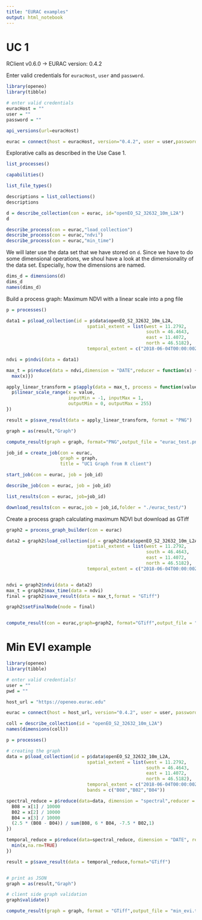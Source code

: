 ```yaml
---
title: "EURAC examples"
output: html_notebook
---
```


# UC 1
RClient v0.6.0 -> EURAC version: 0.4.2

Enter valid credentials for `euracHost`, `user` and `password`.

```r
library(openeo)
library(tibble)

# enter valid credentials
euracHost = ""
user = ""
password = ""

api_versions(url=euracHost)

eurac = connect(host = euracHost, version="0.4.2", user = user,password = password, login_type = "basic")
```

Explorative calls as described in the Use Case 1.

```r
list_processes()
```


```r
capabilities()
```


```r
list_file_types()
```


```r
descriptions = list_collections()
descriptions
```


```r
d = describe_collection(con = eurac, id="openEO_S2_32632_10m_L2A")
d

describe_process(con = eurac,"load_collection")
describe_process(con = eurac,"ndvi")
describe_process(con = eurac,"min_time")

```

We will later use the data set that we have stored on `d`. Since we have to do some dimensional operations, we shoul have a look at the dimensionality of the data set. Especially, how the dimensions are named.

```r
dims_d = dimensions(d)
dims_d
names(dims_d)
```


Build a process graph: Maximum NDVI with a linear scale into a png file

```r
p = processes()

data1 = p$load_collection(id = p$data$openEO_S2_32632_10m_L2A, 
                              spatial_extent = list(west = 11.2792, 
                                                    south = 46.4643, 
                                                    east = 11.4072, 
                                                    north = 46.5182), 
                              temporal_extent = c("2018-06-04T00:00:00Z","2018-06-23T00:00:00Z"))

ndvi = p$ndvi(data = data1)

max_t = p$reduce(data = ndvi,dimension = "DATE",reducer = function(x) {
  max(x)})

apply_linear_transform = p$apply(data = max_t, process = function(value) {
  p$linear_scale_range(x = value, 
                       inputMin = -1, inputMax = 1, 
                       outputMin = 0, outputMax = 255)
})

result = p$save_result(data = apply_linear_transform, format = "PNG")

```

```r
graph = as(result,"Graph")
```


```r
compute_result(graph = graph, format="PNG",output_file = "eurac_test.png")
```


```r
job_id = create_job(con = eurac,
                    graph = graph,
                    title = "UC1 Graph from R client")

start_job(con = eurac, job = job_id)

describe_job(con = eurac, job = job_id)

list_results(con = eurac, job=job_id)

download_results(con = eurac,job = job_id,folder = "./eurac_test/")
```

Create a process graph calculating maximum NDVI but download as GTiff
```r
graph2 = process_graph_builder(con = eurac)

data2 = graph2$load_collection(id = graph2$data$openEO_S2_32632_10m_L2A, 
                              spatial_extent = list(west = 11.2792, 
                                                    south = 46.4643, 
                                                    east = 11.4072, 
                                                    north = 46.5182), 
                              temporal_extent = c("2018-06-04T00:00:00Z","2018-06-23T00:00:00Z"))


ndvi = graph2$ndvi(data = data2)
max_t = graph2$max_time(data = ndvi)
final = graph2$save_result(data = max_t,format = "GTiff")

graph2$setFinalNode(node = final)


compute_result(con = eurac,graph=graph2, format="GTiff",output_file = "eurac_test.tif")
```

# Min EVI example

```r
library(openeo)
library(tibble)

# enter valid credentials!
user = ""
pwd = ""

host_url = "https://openeo.eurac.edu"

eurac = connect(host = host_url, version="0.4.2", user = user, password = pwd, login_type = "basic")
```

```r
coll = describe_collection(id = "openEO_S2_32632_10m_L2A")
names(dimensions(coll))
```


```r
p = processes()

# creating the graph
data = p$load_collection(id = p$data$openEO_S2_32632_10m_L2A, 
                              spatial_extent = list(west = 11.2792, 
                                                    south = 46.4643, 
                                                    east = 11.4072, 
                                                    north = 46.5182), 
                              temporal_extent = c("2018-06-04T00:00:00Z","2018-06-23T00:00:00Z"),
                              bands = c("B08","B02","B04"))

spectral_reduce = p$reduce(data=data, dimension = "spectral",reducer = function(x) {
  B08 = x[1] / 10000
  B02 = x[2] / 10000
  B04 = x[3] / 10000
  (2.5 * (B08 - B04)) / sum(B08, 6 * B04, -7.5 * B02,1)
})

temporal_reduce = p$reduce(data=spectral_reduce, dimension = "DATE", reducer = function(x) {
  min(x,na.rm=TRUE)
})

result = p$save_result(data = temporal_reduce,format="GTiff")


# print as JSON
graph = as(result,"Graph")

# client side graph validation
graph$validate()

compute_result(graph = graph, format = "GTiff",output_file = "min_evi.tif")
```


